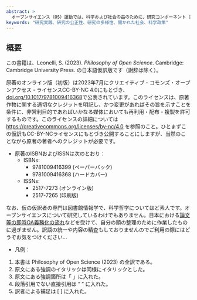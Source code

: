 ```yaml
---
abstract: >
  オープンサイエンス（OS）運動では、科学および社会の益のために、研究コンポーネント（研究を構成するものごと）の幅広い普及・精査・再利用を促すことが目指されている。Elementsシリーズのひとつである本稿では、現代の研究においてOSの原理と実践が果たす役割と、それが科学の認識論とどのように関連しているかを検証する。よりオープンなものとなることを求める声につながった懸念点のいくつかについて整理したのち、OSの取り組みや政策でしばしば見受けられる、諸資源を共有することとしてオープン性を解釈することが、認識論的な多様性を制約するとともに、認識論的不正義を悪化させるという望ましくない影響をもたらし、結果として信頼性の低い非倫理的な科学的知識という帰結がもたらされかねないことを浮き彫りにする。本稿では対照的に、実効的かつ責任あるエージェンシー（行為者性／力）のためのツールとして研究をとらえるプロセス思考の視点にもとづき、実践という諸システム内で思慮深いつながりを構築するための試みとしてオープン性を位置づけることを提案する。なお本稿は、[ケンブリッジ大学出版局のプラットフォーム] Cambridge Core上において、オープンアクセス出版物として公表されている。
keywords: "研究実践、研究の公正性、研究の多様性、開かれた社会、科学政策"
---
```


## 概要 {.unnumbered}
この書籍は、Leonelli, S. (2023). *Philosophy of Open Science*. Cambridge: Cambridge University Press. の日本語仮訳版です（謝辞は除く）。

原著のオンライン版（初版）は2023年7月にクリエイティブ・コモンズ・オープンアクセス・ライセンスCC-BY-NC 4.0にもとづき、[doi.org/10.1017/9781009416368](https://doi.org/10.1017/9781009416368)で公表されています。このライセンスは、原著作物に関する適切なクレジットを明記し、かつ変更があればその旨を示すことを条件に、非営利目的であればいかなる媒体においても再利用・配布・複製を許可するものです。このライセンスの詳細については [https://creativecommons.org/licenses/by-nc/4.0](https://creativecommons.org/licenses/by-nc/4.0) を参照のこと。ひとまずこの仮訳もCC-BY-NCライセンスにもとづき公開することにしますが、当然のことながら原著の著者へのクレジットが必要です。

- 原著のISBNおよびISSNは次のとおり：
  - ISBNs:
    - 9781009416399 (ペーパーバック)
    - 9781009416368 (ハードカバー)
  - ISSNs:
    - 2517-7273 (オンライン版)
    - 2517-7265 (印刷版)

なお、仮の仮訳者の専門は図書館情報学で、科学哲学についてはど素人です。オープンサイエンスについて研究しているわけでもありません。日本における[論文等の即時OA義務化の流れ](https://www8.cao.go.jp/cstp/kenkyudx.html)などを受けて、自分の頭の整理のために作業したものに過ぎません。訳語の統一や内容の精査もしておりませんのでご利用の際にはどうぞお気をつけください...

- 凡例：
1. 本書は Philosophy of Open Science (2023) の全訳である。
2. 原文にある強調のイタリックは同様にイタリックとした。
3. 原文にある強調箇所は「 」に入れた。
4. 段落引用でない直接引用は “ ” に入れた。
5. 訳者による補足は [ ] に入れた。
